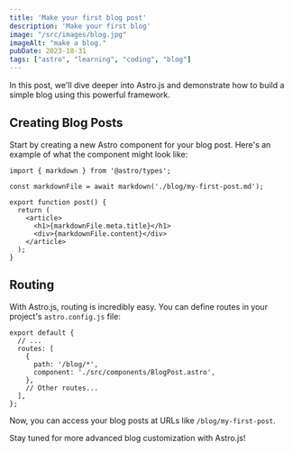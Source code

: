 ```yaml
---
title: 'Make your first blog post'
description: 'Make your first blog'
image: "/src/images/blog.jpg"
imageAlt: "make a blog."
pubDate: 2023-10-31
tags: ["astro", "learning", "coding", "blog"]
---
```



In this post, we'll dive deeper into Astro.js and demonstrate how to build a simple blog using this powerful framework.

## Creating Blog Posts

Start by creating a new Astro component for your blog post. Here's an example of what the component might look like:

```
import { markdown } from '@astro/types';

const markdownFile = await markdown('./blog/my-first-post.md');

export function post() {
  return (
    <article>
      <h1>{markdownFile.meta.title}</h1>
      <div>{markdownFile.content}</div>
    </article>
  );
}
```

## Routing

With Astro.js, routing is incredibly easy. You can define routes in your project's `astro.config.js` file:

```
export default {
  // ...
  routes: [
    {
      path: '/blog/*',
      component: './src/components/BlogPost.astro',
    },
    // Other routes...
  ],
};
```

Now, you can access your blog posts at URLs like `/blog/my-first-post`.

Stay tuned for more advanced blog customization with Astro.js!